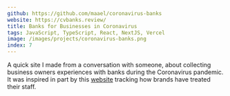 ```yaml
---
github: https://github.com/maael/coronavirus-banks
website: https://cvbanks.review/
title: Banks for Businesses in Coronavirus
tags: JavaScript, TypeScript, React, NextJS, Vercel
image: /images/projects/coronavirus-banks.png
index: 7
---
```


A quick site I made from a conversation with someone, about collecting business owners experiences with banks during the Coronavirus pandemic. It was inspired in part by this [website](https://www.lewiscotter.com/brands) tracking how brands have treated their staff.
